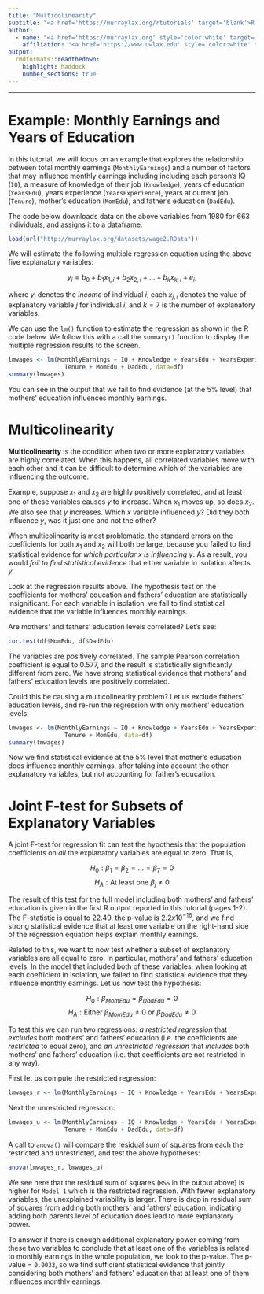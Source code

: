 ```yaml
---
title: "Multicolinearity"
subtitle: "<a href='https://murraylax.org/rtutorials' target='blank'>R Tutorials for Applied Statistics</a>"
author: 
  - name: "<a href='https://murraylax.org' style='color:white' target='blank'>James M. Murray, Ph.D.</a>"
    affiliation: "<a href='https://www.uwlax.edu' style='color:white' target='blank'>University of Wisconsin - La Crosse</a><br/><a href='https://murraylax.org/rtutorials' style='color:white; font-weight: bold;' target='blank'>R Tutorials for Applied Statistics</a>"
output:
  rmdformats::readthedown:
    highlight: haddock
    number_sections: true
---
```


* * * * 

# Example: Monthly Earnings and Years of Education 

In this tutorial, we will focus on an example that explores the relationship between total monthly earnings (`MonthlyEarnings`) and a number of factors that may influence monthly earnings including including each person's IQ (`IQ`), a measure of knowledge of their job (`Knowledge`), years of education (`YearsEdu`), years experience (`YearsExperience`), years at current job (`Tenure`), mother's education (`MomEdu`), and father's education (`DadEdu`).

The code below downloads data on the above variables from 1980 for 663 individuals, and assigns it to a dataframe.

```r
load(url("http://murraylax.org/datasets/wage2.RData"))
```

 We will estimate the following multiple regression equation using the above five explanatory variables:

$$ y_i = b_0 + b_1 x_{1,i} + b_2 x_{2,i} + ... + b_k x_{k,i} + e_i, $$

where $y_i$ denotes the *income* of individual $i$, each $x_{j,i}$ denotes the value of explanatory variable $j$ for individual $i$, and $k=7$ is the number of explanatory variables. 

We can use the `lm()` function to estimate the regression as shown in the R code below.  We follow this with a call the `summary()` function to display the multiple regression results to the screen.

```r
lmwages <- lm(MonthlyEarnings ~ IQ + Knowledge + YearsEdu + YearsExperience + 
                Tenure + MomEdu + DadEdu, data=df)
summary(lmwages)
```

You can see in the output that we fail to find evidence (at the 5\% level) that mothers' education influences monthly earnings.

# Multicolinearity 

**Multicolinearity** is the condition when two or more explanatory variables are highly correlated.  When this happens, all correlated variables move with each other and it can be difficult to determine which of the variables are influencing the outcome.  

Example, suppose $x_1$ and $x_2$ are highly positively correlated, and at least one of these variables causes $y$ to increase.  When $x_1$ moves up, so does $x_2$.  We also see that $y$ increases.  Which $x$ variable influenced $y$?  Did they both influence $y$, was it just one and not the other?

When multicolinearity is most problematic, the standard errors on the coefficients for both $x_1$ and $x_2$ will both be large, because you failed to find statistical evidence for *which particular x is influencing y*.  As a result, you would *fail to find statistical evidence* that either variable in isolation affects $y$.

Look at the regression results above.  The hypothesis test on the coefficients for mothers' education and fathers' education are statistically insignificant.  For each variable in isolation, we fail to find statistical evidence that the variable influences monthly earnings.

Are mothers' and fathers' education levels correlated?  Let's see:
```r
cor.test(df$MomEdu, df$DadEdu)
```

The variables are positively correlated.  The sample Pearson correlation coefficient is equal to 0.577, and the result is statistically significantly different from zero. We have strong statistical evidence that mothers' and fathers' education levels are positively correlated.

Could this be causing a multicolinearity problem? Let us exclude fathers' education levels, and re-run the regression with only mothers' education levels.

```r
lmwages <- lm(MonthlyEarnings ~ IQ + Knowledge + YearsEdu + YearsExperience + 
                Tenure + MomEdu, data=df)
summary(lmwages)
```

Now we find statistical evidence at the 5\% level that mother's education does influence monthly earnings, after taking into account the other explanatory variables, but not accounting for father's education.

# Joint F-test for Subsets of Explanatory Variables 

A joint F-test for regression fit can test the hypothesis that the population coefficients on *all* the explanatory variables are equal to zero.  That is,

$$ H_0: \beta_1 = \beta_2 = ... = \beta_7 = 0 $$
$$ H_A: \mbox{At least one } \beta_j \neq 0 $$

The result of this test for the full model including both mothers' and fathers' education is given in the first R output reported in this tutorial (pages 1-2).  The F-statistic is equal to 22.49, the p-value is $2.2 x 10^{-16}$, and we find strong statistical evidence that at least one variable on the right-hand side of the regression equation helps explain monthly earnings.

Related to this, we want to now test whether a subset of explanatory variables are all equal to zero.  In particular, mothers' and fathers' education levels.  In the model that included both of these variables, when looking at each coefficient in isolation, we failed to find statistical evidence that they influence monthly earnings.  Let us now test the hypothesis:

$$ H_0: \beta_{MomEdu} = \beta_{DadEdu} = 0 $$
$$ H_A: \mbox{Either } \beta_{MomEdu} \neq 0 \mbox{ or } \beta_{DadEdu} \neq 0 $$

To test this we can run two regressions: *a restricted regression* that *excludes* both mothers' and fathers' education (i.e. the coefficients are *restricted* to equal zero), and *an unrestricted regression* that *includes* both mothers' and fathers' education (i.e. that coefficients are not restricted in any way).

First let us compute the restricted regression:
```r
lmwages_r <- lm(MonthlyEarnings ~ IQ + Knowledge + YearsEdu + YearsExperience +  Tenure, data=df)
```

Next the unrestricted regression:
```r
lmwages_u <- lm(MonthlyEarnings ~ IQ + Knowledge + YearsEdu + YearsExperience + 
                Tenure + MomEdu + DadEdu, data=df)
```

A call to `anova()` will compare the residual sum of squares from each the restricted and unrestricted, and test the above hypotheses:

```r
anova(lmwages_r, lmwages_u)
```

We see here that the residual sum of squares (`RSS` in the output above) is higher for `Model 1` which is the restricted regression.  With fewer explanatory variables, the unexplained variability is larger.  There is drop in residual sum of squares from adding both mothers' and fathers' education, indicating adding both parents level of education does lead to more explanatory power.

To answer if there is enough additional explanatory power coming from these two variables to conclude that at least one of the variables is related to monthly earnings in the whole population, we look to the p-value. The p-value = `0.0033`, so we find sufficient statistical evidence that jointly considering both mothers' and fathers' education that at least one of them influences monthly earnings.




